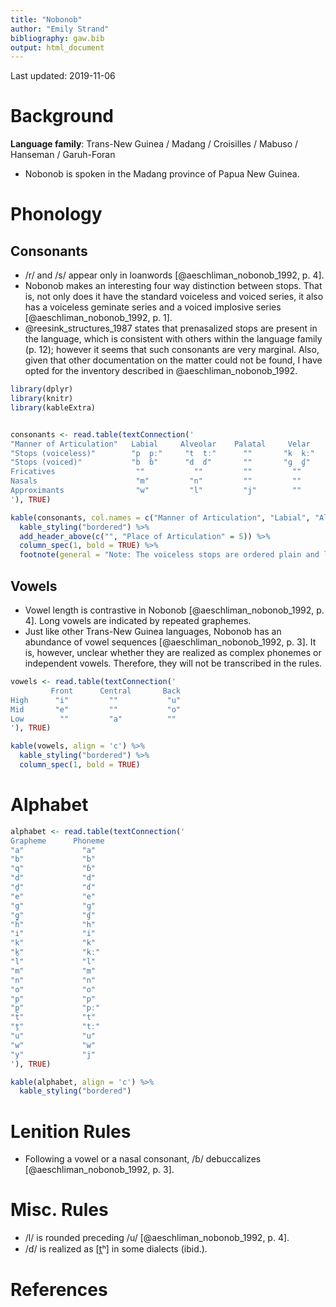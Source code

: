 ```yaml
---
title: "Nobonob"
author: "Emily Strand"
bibliography: gaw.bib
output: html_document
---
```


Last updated: 2019-11-06

# Background

**Language family**: Trans-New Guinea / Madang / Croisilles / Mabuso / Hanseman / Garuh-Foran

* Nobonob is spoken in the Madang province of Papua New Guinea.

# Phonology

## Consonants

* /r/ and /s/ appear only in loanwords [@aeschliman_nobonob_1992, p. 4].
* Nobonob makes an interesting four way distinction between stops. That is, not only does it have the standard voiceless and voiced series, it also has a voiceless geminate series and a voiced implosive series [@aeschliman_nobonob_1992, p. 1].
* @reesink_structures_1987 states that prenasalized stops are present in the language, which is consistent with others within the language family (p. 12); however it seems that such consonants are very marginal. Also, given that other documentation on the matter could not be found, I have opted for the inventory described in @aeschliman_nobonob_1992.

```r

library(dplyr)
library(knitr)
library(kableExtra)


consonants <- read.table(textConnection('
"Manner of Articulation"   Labial     Alveolar    Palatal     Velar    Glottal
"Stops (voiceless)"        "p  pː"     "t  tː"      ""       "k  kː"     ""     
"Stops (voiced)"           "b  ɓ"      "d  ɗ"       ""       "ɡ  ɠ"      ""
Fricatives                  ""           ""         ""         ""        "h"
Nasals                      "m"         "n"         ""         ""        ""
Approximants                "w"         "l"         "j"        ""        ""
'), TRUE)

kable(consonants, col.names = c("Manner of Articulation", "Labial", "Alveolar", "Palatal", "Velar", "Glottal"), align = 'c') %>%
  kable_styling("bordered") %>%
  add_header_above(c("", "Place of Articulation" = 5)) %>%
  column_spec(1, bold = TRUE) %>%
  footnote(general = "Note: The voiceless stops are ordered plain and long and the voiced stops are ordered plain and implosive.", general_title = "")
```

## Vowels

* Vowel length is contrastive in Nobonob [@aeschliman_nobonob_1992, p. 4]. Long vowels are indicated by repeated graphemes.
* Just like other Trans-New Guinea languages, Nobonob has an abundance of vowel sequences [@aeschliman_nobonob_1992, p. 3]. It is, however, unclear whether they are realized as complex phonemes or independent vowels. Therefore, they will not be transcribed in the rules.

```r

vowels <- read.table(textConnection('
         Front      Central       Back
High      "i"         ""           "u"
Mid       "e"         ""           "o"
Low        ""         "a"          ""
'), TRUE)

kable(vowels, align = 'c') %>%
  kable_styling("bordered") %>%
  column_spec(1, bold = TRUE)
```   

# Alphabet

```r

alphabet <- read.table(textConnection('
Grapheme      Phoneme
"a"             "a"
"b"             "b"
"q"             "ɓ"
"d"             "d"
"ḏ"             "ɗ"
"e"             "e"
"g"             "ɡ"
"g̱"             "ɠ"
"h"             "h"
"i"             "i"
"k"             "k"
"ḵ"             "kː"
"l"             "l"
"m"             "m"
"n"             "n"
"o"             "o"
"p"             "p"
"p̱"             "pː"
"t"             "t"
"ṯ"             "tː"
"u"             "u"
"w"             "w"
"y"             "j"
'), TRUE)

kable(alphabet, align = 'c') %>%
  kable_styling("bordered")
```

# Lenition Rules

* Following a vowel or a nasal consonant, /ɓ/ debuccalizes [@aeschliman_nobonob_1992, p. 3].

# Misc. Rules

* /l/ is rounded preceding /u/ [@aeschliman_nobonob_1992, p. 4].
* /ɗ/ is realized as [t̪ʰ] in some dialects (ibid.).

# References
